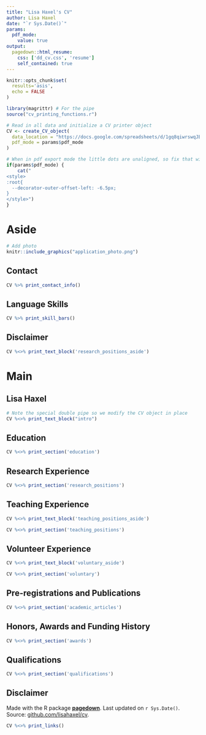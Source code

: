 ```yaml
---
title: "Lisa Haxel's CV"
author: Lisa Haxel
date: "`r Sys.Date()`"
params:
  pdf_mode:
    value: true
output:
  pagedown::html_resume:
    css: ['dd_cv.css', 'resume']
    self_contained: true
---
```


```r
knitr::opts_chunk$set(
  results='asis', 
  echo = FALSE
)

library(magrittr) # For the pipe
source("cv_printing_functions.r")

# Read in all data and initialize a CV printer object
CV <- create_CV_object(
  data_location = "https://docs.google.com/spreadsheets/d/1gq8qiwrswqJBF-r673YDvpRsUabhC2Fi0Kx_AhkTfo8/edit?usp=sharing",  
  pdf_mode = params$pdf_mode
)

```


```r
# When in pdf export mode the little dots are unaligned, so fix that with some conditional CSS.
if(params$pdf_mode) {
    cat("
<style>
:root{
  --decorator-outer-offset-left: -6.5px;
}
</style>")
}
```


Aside
================================================================================
```r
# Add photo
knitr::include_graphics("application_photo.png")
```


Contact {#contact}
--------------------------------------------------------------------------------

```r
CV %>% print_contact_info()
```



Language Skills {#skills}
--------------------------------------------------------------------------------

```r
CV %>% print_skill_bars()
```


Disclaimer {#disclaimer}
--------------------------------------------------------------------------------

::: aside
```r
CV %<>% print_text_block('research_positions_aside')
```
:::

Main
================================================================================

Lisa Haxel {#title}
--------------------------------------------------------------------------------

```r
# Note the special double pipe so we modify the CV object in place
CV %<>% print_text_block("intro") 
```


Education {data-icon=graduation-cap data-concise=true}
--------------------------------------------------------------------------------

```r
CV %<>% print_section('education')
```



Research Experience {data-icon=laptop}
--------------------------------------------------------------------------------

```r
CV %<>% print_section('research_positions')
```

Teaching Experience {data-icon=chalkboard-teacher}
--------------------------------------------------------------------------------

::: aside
```r
CV %<>% print_text_block('teaching_positions_aside')
```
:::

```r
CV %<>% print_section('teaching_positions')
```


Volunteer Experience {data-icon=hands-helping}
--------------------------------------------------------------------------------

::: aside
```r
CV %<>% print_text_block('voluntary_aside')
```
:::

```r
CV %<>% print_section('voluntary')
```



Pre-registrations and Publications {data-icon=book}
--------------------------------------------------------------------------------

```r
CV %<>% print_section('academic_articles')
```



Honors, Awards and Funding History {data-icon=trophy}
--------------------------------------------------------------------------------

```r
CV %<>% print_section('awards')
```


Qualifications {data-icon=newspaper}
--------------------------------------------------------------------------------

```r
CV %<>% print_section('qualifications')
```

Disclaimer {#disclaimer}
--------------------------------------------------------------------------------

Made with the R package [**pagedown**](https://github.com/rstudio/pagedown). 
Last updated on `r Sys.Date()`.
Source: [github.com/lisahaxel/cv](https://github.com/lisahaxel/cv).


```r
CV %<>% print_links()
```



